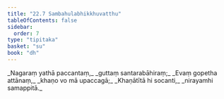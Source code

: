 ```yaml
---
title: "22.7 Sambahulabhikkhuvatthu"
tableOfContents: false
sidebar:
  order: 7
type: "tipitaka"
basket: "su"
book: "dh"
---
```



<DynamicBreadcrumb />

<Division number="315" book="dh" bookNo="18" page="58">

<Paragraph number="339" type="verses" book="dh">
_Nagaraṃ yathā paccantaṃ,_  
_guttaṃ santarabāhiraṃ;_  
_Evaṃ gopetha attānaṃ,_  
_khaṇo vo mā upaccagā;_  
_Khaṇātītā hi socanti,_  
_nirayamhi samappitā._
</Paragraph>
</Division>